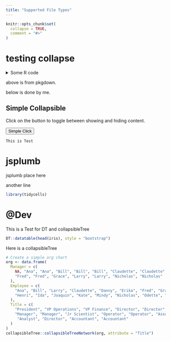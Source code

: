```yaml
---
title: "Supported File Types"
---
```


```r
knitr::opts_chunk$set(
  collapse = TRUE,
  comment = "#>"
)
```


# testing collapse


<details>
<summary>Some R code</summary>
  
```r
1 + 2
```
</details>



above is from pkgdown.

below is done by me.



<div>
  <h2>Simple Collapsible</h2>
  <p>Click on the button to toggle between showing and hiding content.</p>
  <button type="button" class="btn btn-info" data-toggle="collapse" data-target="#demo2">Simple Click</button>
  <div id="demo2" class="collapse">
    This is Test
  </div>
</div>



# jsplumb


jsplumb place here


another line


```r
library(tidycells)
```

# @Dev

This is a Test for DT and collapsibleTree

```r
DT::datatable(head(iris), style = "bootstrap")
```

Here is a collapsibleTree

```r
# Create a simple org chart
org <- data.frame(
  Manager = c(
    NA, "Ana", "Ana", "Bill", "Bill", "Bill", "Claudette", "Claudette", "Danny",
    "Fred", "Fred", "Grace", "Larry", "Larry", "Nicholas", "Nicholas"
  ),
  Employee = c(
    "Ana", "Bill", "Larry", "Claudette", "Danny", "Erika", "Fred", "Grace",
    "Henri", "Ida", "Joaquin", "Kate", "Mindy", "Nicholas", "Odette", "Peter"
  ),
  Title = c(
    "President", "VP Operations", "VP Finance", "Director", "Director", "Scientist",
    "Manager", "Manager", "Jr Scientist", "Operator", "Operator", "Associate",
     "Analyst", "Director", "Accountant", "Accountant"
  )
)
collapsibleTree::collapsibleTreeNetwork(org, attribute = "Title")
```

